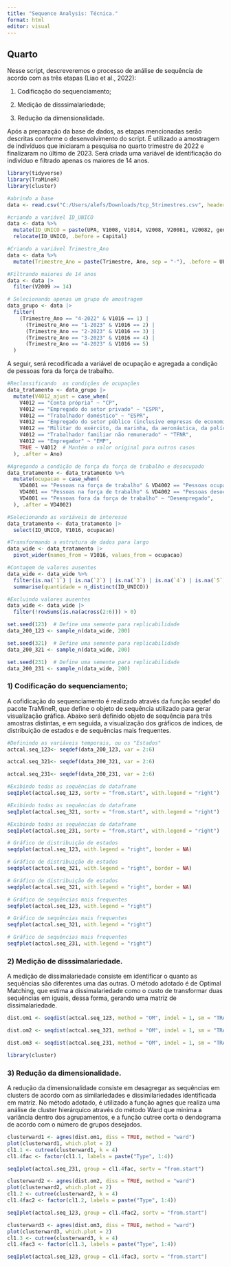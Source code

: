 ```yaml
---
title: "Sequence Analysis: Técnica."
format: html
editor: visual
---
```


## Quarto

Nesse script, descreveremos o processo de análise de sequência de acordo com as três etapas (Liao et al., 2022):

1.  Codificação do sequenciamento;

2.  Medição de disssimalariedade;

3.  Redução da dimensionalidade.

Após a preparação da base de dados, as etapas mencionadas serão descritas conforme o desenvolvimento do script. É utilizado a amostragem de indivíduos que iniciaram a pesquisa no quarto trimestre de 2022 e finalizaram no último de 2023. Será criada uma variável de identificação do indivíduo e filtrado apenas os maiores de 14 anos.

```r
library(tidyverse)
library(TraMineR)
library(cluster)

```

```r
#abrindo a base
data <- read.csv("C:/Users/alefs/Downloads/tcp_5trimestres.csv", header = TRUE, sep = ",", stringsAsFactors = FALSE)

#criando a variável ID_UNICO
data <- data %>%
  mutate(ID_UNICO = paste(UPA, V1008, V1014, V2008, V20081, V20082, genero, Estrato, sep = "_")) %>%
  relocate(ID_UNICO, .before = Capital)

#Criando a variável Trimestre_Ano
data <- data %>%
  mutate(Trimestre_Ano = paste(Trimestre, Ano, sep = "-"), .before = UF)

#Filtrando maiores de 14 anos
data <- data |> 
  filter(V2009 >= 14)

# Selecionando apenas um grupo de amostragem
data_grupo <- data |> 
  filter(
    (Trimestre_Ano == "4-2022" & V1016 == 1) |
      (Trimestre_Ano == "1-2023" & V1016 == 2) |
      (Trimestre_Ano == "2-2023" & V1016 == 3) |
      (Trimestre_Ano == "3-2023" & V1016 == 4) |
      (Trimestre_Ano == "4-2023" & V1016 == 5)
  )
```

A seguir, será recodificada a variável de ocupação e agregada a condição de pessoas fora da força de trabalho.

```r
#Reclassificando  as condições de ocupações
data_tratamento <- data_grupo |> 
  mutate(V4012_ajust = case_when(
    V4012 == "Conta própria" ~ "CP",
    V4012 == "Empregado do setor privado" ~ "ESPR",
    V4012 == "Trabalhador doméstico" ~ "ESPR",
    V4012 == "Empregado do setor público (inclusive empresas de economia mista)" ~ "ESPU",
    V4012 == "Militar do exército, da marinha, da aeronáutica, da polícia militar ou do corpo de bombeiros militar" ~ "ESPU",
    V4012 == "Trabalhador familiar não remunerado" ~ "TFNR",
    V4012 == "Empregador" ~ "EMP",
    TRUE ~ V4012  # Mantém o valor original para outros casos
  ), .after = Ano)

#Agregando a condição de força da força de trabalho e desocupado
data_tratamento <- data_tratamento %>%
  mutate(ocupacao = case_when(
    VD4001 == "Pessoas na força de trabalho" & VD4002 == "Pessoas ocupadas" ~ as.character(V4012_ajust),
    VD4001 == "Pessoas na força de trabalho" & VD4002 == "Pessoas desocupadas" ~ "Desempregado",
    VD4001 == "Pessoas fora da força de trabalho" ~ "Desempregado",
  ), .after = VD4002)

```

```r
#Selecionando as variáveis de interesse
data_tratamento <- data_tratamento |> 
  select(ID_UNICO, V1016, ocupacao)

#Transformando a estrutura de dados para largo
data_wide <- data_tratamento |> 
  pivot_wider(names_from = V1016, values_from = ocupacao)

#Contagem de valores ausentes
data_wide <- data_wide %>%
  filter(is.na(`1`) | is.na(`2`) | is.na(`3`) | is.na(`4`) | is.na(`5`)) %>%
  summarise(quantidade = n_distinct(ID_UNICO))

#Excluindo valores ausentes
data_wide <- data_wide |> 
  filter(!rowSums(is.na(across(2:6))) > 0)

set.seed(123)  # Define uma semente para replicabilidade
data_200_123 <- sample_n(data_wide, 200)

set.seed(321)  # Define uma semente para replicabilidade
data_200_321 <- sample_n(data_wide, 200)

set.seed(231)  # Define uma semente para replicabilidade
data_200_231 <- sample_n(data_wide, 200)
```

### 1) Codificação do sequenciamento;

A cofidicação do sequenciamento é realizado através da função seqdef do pacote TraMineR, que define o objeto de sequência utilizado para gerar visualização gráfica. Abaixo será definido objeto de sequência para três amostras distintas, e em seguida, a visualização dos gráficos de índices, de distribuição de estados e de sequências mais frequentes.

```r
#Definindo as variáveis temporais, ou os "Estados"
actcal.seq_123<- seqdef(data_200_123, var = 2:6)

actcal.seq_321<- seqdef(data_200_321, var = 2:6)

actcal.seq_231<- seqdef(data_200_231, var = 2:6)

```

```r
#Exibindo todas as sequências do dataframe
seqIplot(actcal.seq_123, sortv = "from.start", with.legend = "right")
```

```r
#Exibindo todas as sequências do dataframe
seqIplot(actcal.seq_321, sortv = "from.start", with.legend = "right")
```

```r
#Exibindo todas as sequências do dataframe
seqIplot(actcal.seq_231, sortv = "from.start", with.legend = "right")
```

```r
# Gráfico de distribuição de estados
seqdplot(actcal.seq_123, with.legend = "right", border = NA)
```

```r
# Gráfico de distribuição de estados
seqdplot(actcal.seq_321, with.legend = "right", border = NA)
```

```r
# Gráfico de distribuição de estados
seqdplot(actcal.seq_321, with.legend = "right", border = NA)
```

```r
# Gráfico de sequências mais frequentes
seqfplot(actcal.seq_123, with.legend = "right")
```

```r
# Gráfico de sequências mais frequentes
seqfplot(actcal.seq_321, with.legend = "right")
```

```r
# Gráfico de sequências mais frequentes
seqfplot(actcal.seq_231, with.legend = "right")
```

### 2) Medição de disssimalariedade.

A medição de dissimalariedade consiste em identificar o quanto as sequências são diferentes uma das outras. O método adotado é de Optimal Matching, que estima a dissimalariedade como o custo de transformar duas sequências em iguais, dessa forma, gerando uma matriz de dissimalariedade.

```r

dist.om1 <- seqdist(actcal.seq_123, method = "OM", indel = 1, sm = "TRATE")

dist.om2 <- seqdist(actcal.seq_321, method = "OM", indel = 1, sm = "TRATE")

dist.om3 <- seqdist(actcal.seq_231, method = "OM", indel = 1, sm = "TRATE")

library(cluster)

```

### 3) Redução da dimensionalidade.

A redução da dimensionalidade consiste em desagregar as sequências em clusters de acordo com as similariedades e dissimilariedades identificada em matriz. No método adotado, é utilizado a função agnes que realiza uma análise de cluster hierárquico através do método Ward que minima a variância dentro dos agrupamentos, e a função cutree corta o dendograma de acordo com o número de grupos desejados.

```r
clusterward1 <- agnes(dist.om1, diss = TRUE, method = "ward")
plot(clusterward1, which.plot = 2)
cl1.1 <- cutree(clusterward1, k = 4)
cl1.4fac <- factor(cl1.1, labels = paste("Type", 1:4))

seqIplot(actcal.seq_231, group = cl1.4fac, sortv = "from.start")
```

```r



clusterward2 <- agnes(dist.om2, diss = TRUE, method = "ward")
plot(clusterward2, which.plot = 2)
cl1.2 <- cutree(clusterward2, k = 4)
cl1.4fac2 <- factor(cl1.2, labels = paste("Type", 1:4))

seqIplot(actcal.seq_123, group = cl1.4fac2, sortv = "from.start")
```

```r



clusterward3 <- agnes(dist.om3, diss = TRUE, method = "ward")
plot(clusterward3, which.plot = 2)
cl1.3 <- cutree(clusterward3, k = 4)
cl1.4fac3 <- factor(cl1.3, labels = paste("Type", 1:4))

seqIplot(actcal.seq_123, group = cl1.4fac3, sortv = "from.start")
```
